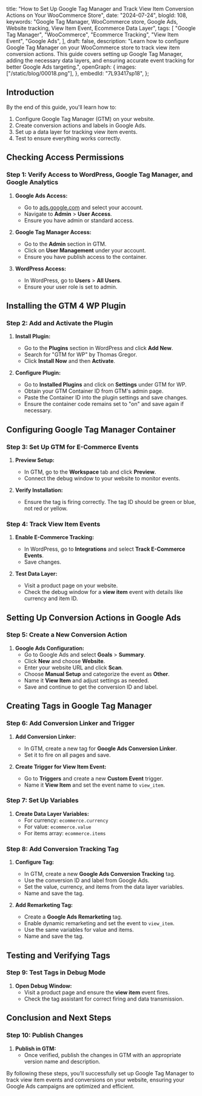   title:
    "How to Set Up Google Tag Manager and Track View Item Conversion Actions on Your WooCommerce Store",
  date: "2024-07-24",
  blogId: 108,
  keywords:
    "Google Tag Manager, WooCommerce store, Google Ads, Website tracking, View Item Event, Ecommerce Data Layer",
  tags: [
    "Google Tag Manager",
    "WooCommerce",
    "Ecommerce Tracking",
    "View Item Event",
    "Google Ads",
  ],
  draft: false,
  description:
    "Learn how to configure Google Tag Manager on your WooCommerce store to track view item conversion actions. This guide covers setting up Google Tag Manager, adding the necessary data layers, and ensuring accurate event tracking for better Google Ads targeting.",
  openGraph: {
    images: ["/static/blog/00018.png"],
  },
  embedId: "7L93417sp18",
};

<BlogHeader metadata={metadata} />

## Introduction

By the end of this guide, you'll learn how to:

1. Configure Google Tag Manager (GTM) on your website.
2. Create conversion actions and labels in Google Ads.
3. Set up a data layer for tracking view item events.
4. Test to ensure everything works correctly.

## Checking Access Permissions

### Step 1: Verify Access to WordPress, Google Tag Manager, and Google Analytics

1. **Google Ads Access:**

   - Go to [ads.google.com](https://ads.google.com) and select your account.
   - Navigate to **Admin** > **User Access**.
   - Ensure you have admin or standard access.

2. **Google Tag Manager Access:**

   - Go to the **Admin** section in GTM.
   - Click on **User Management** under your account.
   - Ensure you have publish access to the container.

3. **WordPress Access:**
   - In WordPress, go to **Users** > **All Users**.
   - Ensure your user role is set to admin.

## Installing the GTM 4 WP Plugin

### Step 2: Add and Activate the Plugin

1. **Install Plugin:**

   - Go to the **Plugins** section in WordPress and click **Add New**.
   - Search for "GTM for WP" by Thomas Gregor.
   - Click **Install Now** and then **Activate**.

2. **Configure Plugin:**
   - Go to **Installed Plugins** and click on **Settings** under GTM for WP.
   - Obtain your GTM Container ID from GTM's admin page.
   - Paste the Container ID into the plugin settings and save changes.
   - Ensure the container code remains set to "on" and save again if necessary.

## Configuring Google Tag Manager Container

### Step 3: Set Up GTM for E-Commerce Events

1. **Preview Setup:**

   - In GTM, go to the **Workspace** tab and click **Preview**.
   - Connect the debug window to your website to monitor events.

2. **Verify Installation:**
   - Ensure the tag is firing correctly. The tag ID should be green or blue, not red or yellow.

### Step 4: Track View Item Events

1. **Enable E-Commerce Tracking:**

   - In WordPress, go to **Integrations** and select **Track E-Commerce Events**.
   - Save changes.

2. **Test Data Layer:**
   - Visit a product page on your website.
   - Check the debug window for a **view item** event with details like currency and item ID.

## Setting Up Conversion Actions in Google Ads

### Step 5: Create a New Conversion Action

1. **Google Ads Configuration:**
   - Go to Google Ads and select **Goals** > **Summary**.
   - Click **New** and choose **Website**.
   - Enter your website URL and click **Scan**.
   - Choose **Manual Setup** and categorize the event as **Other**.
   - Name it **View Item** and adjust settings as needed.
   - Save and continue to get the conversion ID and label.

## Creating Tags in Google Tag Manager

### Step 6: Add Conversion Linker and Trigger

1. **Add Conversion Linker:**

   - In GTM, create a new tag for **Google Ads Conversion Linker**.
   - Set it to fire on all pages and save.

2. **Create Trigger for View Item Event:**
   - Go to **Triggers** and create a new **Custom Event** trigger.
   - Name it **View Item** and set the event name to `view_item`.

### Step 7: Set Up Variables

1. **Create Data Layer Variables:**
   - For currency: `ecommerce.currency`
   - For value: `ecommerce.value`
   - For items array: `ecommerce.items`

### Step 8: Add Conversion Tracking Tag

1. **Configure Tag:**

   - In GTM, create a new **Google Ads Conversion Tracking** tag.
   - Use the conversion ID and label from Google Ads.
   - Set the value, currency, and items from the data layer variables.
   - Name and save the tag.

2. **Add Remarketing Tag:**
   - Create a **Google Ads Remarketing** tag.
   - Enable dynamic remarketing and set the event to `view_item`.
   - Use the same variables for value and items.
   - Name and save the tag.

## Testing and Verifying Tags

### Step 9: Test Tags in Debug Mode

1. **Open Debug Window:**
   - Visit a product page and ensure the **view item** event fires.
   - Check the tag assistant for correct firing and data transmission.

## Conclusion and Next Steps

### Step 10: Publish Changes

1. **Publish in GTM:**
   - Once verified, publish the changes in GTM with an appropriate version name and description.

By following these steps, you'll successfully set up Google Tag Manager to track view item events and conversions on your website, ensuring your Google Ads campaigns are optimized and efficient.
